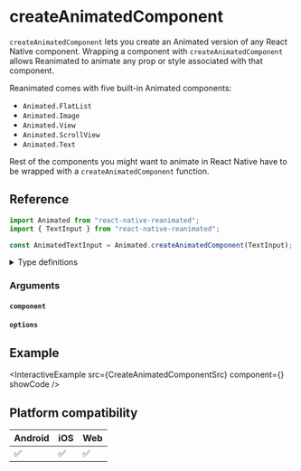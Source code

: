 # createAnimatedComponent

`createAnimatedComponent` lets you create an Animated version of any React Native component. Wrapping a component with `createAnimatedComponent` allows Reanimated to animate any prop or style associated with that component.

Reanimated comes with five built-in Animated components:

- `Animated.FlatList`
- `Animated.Image`
- `Animated.View`
- `Animated.ScrollView`
- `Animated.Text`

Rest of the components you might want to animate in React Native have to be wrapped with a `createAnimatedComponent` function.

## Reference

```javascript
import Animated from "react-native-reanimated";
import { TextInput } from "react-native-reanimated";

const AnimatedTextInput = Animated.createAnimatedComponent(TextInput);
```

<details>
<summary>Type definitions</summary>

```typescript
export function createAnimatedComponent<P extends object>(
  component: ComponentClass<P>,
  options?: Options<P>
): ComponentClass<AnimateProps<P>>;

export function createAnimatedComponent<P extends object>(
  component: FunctionComponent<P>,
  options?: Options<P>
): FunctionComponent<AnimateProps<P>>;
```

</details>

### Arguments

#### `component`

#### `options` <Optional />

## Example


<InteractiveExample
  src={CreateAnimatedComponentSrc}
  component={<CreateAnimatedComponent />}
  showCode
/>

## Platform compatibility

<div class="compatibility">

| Android | iOS | Web |
| ------- | --- | --- |
| ✅      | ✅  | ✅  |

</div>
